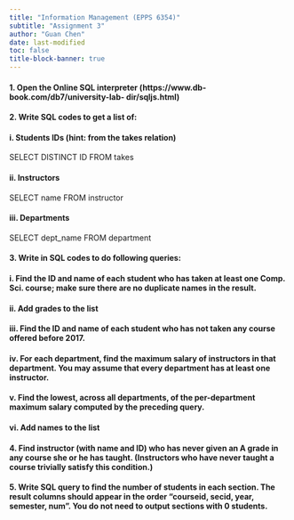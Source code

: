 ```yaml
---
title: "Information Management (EPPS 6354)"
subtitle: "Assignment 3"
author: "Guan Chen"
date: last-modified
toc: false
title-block-banner: true
---
```


#### 1.  Open the Online SQL interpreter (https://www.db-book.com/db7/university-lab- dir/sqljs.html)
#### 2.  Write SQL codes to get a list of:

```{=html}
<!-- -->
```

####    i.  Students IDs (hint: from the takes relation)

SELECT DISTINCT ID
FROM takes

####    ii. Instructors

SELECT name
FROM instructor

####    iii. Departments

SELECT dept_name
FROM department

```{=html}
<!-- -->
```
#### 3.  Write in SQL codes to do following queries:

```{=html}
<!-- -->
```
#### i.  Find the ID and name of each student who has taken at least one Comp. Sci. course; make sure there are no duplicate names in the result.



#### ii. Add grades to the list
#### iii. Find the ID and name of each student who has not taken any course offered before 2017.
#### iv. For each department, find the maximum salary of instructors in that department. You may assume that every department has at least one instructor.
#### v.  Find the lowest, across all departments, of the per-department maximum salary computed by the preceding query.
#### vi. Add names to the list

```{=html}
<!-- -->
```
#### 4.  Find instructor (with name and ID) who has never given an A grade in any course she or he has taught. (Instructors who have never taught a course trivially satisfy this condition.)
#### 5.  Write SQL query to find the number of students in each section. The result columns should appear in the order “courseid, secid, year, semester, num”. You do not need to output sections with 0 students.

#### 

#### 
